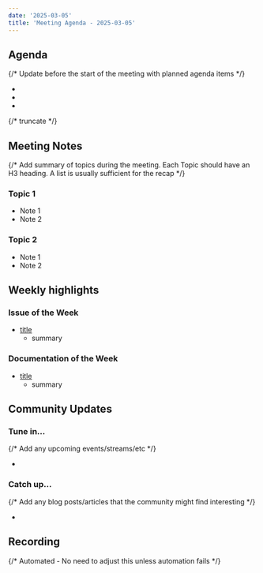 ```yaml
---
date: '2025-03-05'
title: 'Meeting Agenda - 2025-03-05'
---
```


## Agenda

{/* Update before the start of the meeting with planned agenda items */}

-
-
-

{/* truncate */}

## Meeting Notes

{/* Add summary of topics during the meeting. Each Topic should have an H3 heading. A list is usually sufficient for the recap */}

### Topic 1

- Note 1
- Note 2

### Topic 2

- Note 1
- Note 2

## Weekly highlights

### Issue of the Week

- [title](https://github.com/wasmcloud/wasmcloud/issues/)
  - summary

### Documentation of the Week

- [title](/docs/intro)
  - summary

## Community Updates

### Tune in…

{/* Add any upcoming events/streams/etc */}

-

### Catch up…

{/* Add any blog posts/articles that the community might find interesting */}

-

## Recording

{/* Automated - No need to adjust this unless automation fails */}

<YouTube url="https://www.youtube.com/watch?v=aTyoufBIkOM" />

